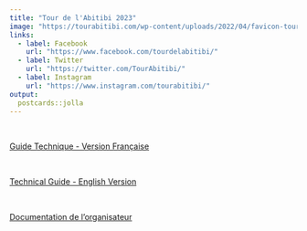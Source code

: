 ```yaml
---
title: "Tour de l'Abitibi 2023"
image: "https://tourabitibi.com/wp-content/uploads/2022/04/favicon-tour-abitibi-velo-course-route-cyclisme.jpg"
links:
  - label: Facebook
    url: "https://www.facebook.com/tourdelabitibi/"
  - label: Twitter
    url: "https://twitter.com/TourAbitibi/"
  - label: Instagram
    url: "https://www.instagram.com/tourabitibi/"
output:
  postcards::jolla
---
```


<br/>

[Guide Technique - Version Française](FR/)

<br/>

[Technical Guide - English Version](EN/)

<br/>

[Documentation de l'organisateur](ORG/)

<br/>